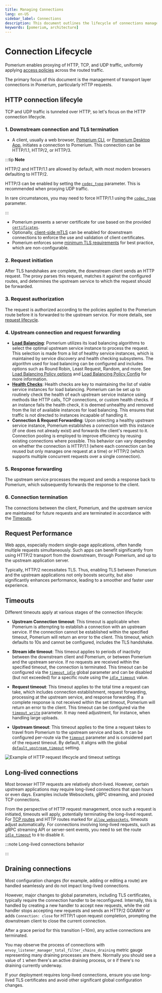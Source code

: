 ```yaml
---
title: Managing Connections
lang: en-US
sidebar_label: Connections
description: This document outlines the lifecycle of connections managed by Pomerium, including TCP and HTTP connections.
keywords: [pomerium, architecture]
---
```



# Connection Lifecycle

Pomerium enables proxying of HTTP, TCP, and UDP traffic, uniformly applying [access policies](/docs/capabilities/authorization) across the routed traffic.

The primary focus of this document is the management of transport layer connections in Pomerium, particularly HTTP requests.

## HTTP connection lifecyle

TCP and UDP traffic is tunneled over HTTP, so let's focus on the HTTP connection lifecycle.

### 1. **Downstream connection and TLS termination**

- A client, usually a web browser, [Pomerium CLI](/docs/deploy/clients), or [Pomerium Desktop App](/docs/deploy/clients), initiates a connection to Pomerium. This connection can be HTTP/1.1, HTTP/2, or HTTP/3.

:::tip **Note**

HTTP/2 and HTTP/1.1 are allowed by default, with most modern browsers defaulting to HTTP/2.

HTTP/3 can be enabled by setting the [`codec_type`](/docs/reference/codec-type) parameter. This is recommended when proxying UDP traffic.

In rare circumstances, you may need to force HTTP/1.1 using the [`codec_type`](/docs/reference/codec-type) parameter.

:::

- Pomerium presents a server certificate for use based on the provided [`certificates`](/docs/reference/certificates#certificates).
- Optionally, [client-side mTLS](/docs/internals/certificates-and-tls) can be enabled for downstream connections to enforce the use and validation of client certificates.
- Pomerium enforces some [minimum TLS requirements](/docs/internals/security#downstream-tls) for best practice, which are non-configurable.

### 2. **Request initiation**

After TLS handshakes are complete, the downstream client sends an HTTP request. The proxy parses this request, matches it against the configured routes, and determines the upstream service to which the request should be forwarded.

### 3. **Request authorization**

The request is authorized according to the policies applied to the Pomerium route before it is forwarded to the upstream service. For more details, see [request lifecycle](/docs/internals/architecture#the-lifecycle-of-a-request).

### 4. **Upstream connection and request forwarding**

- **[Load Balancing](/docs/capabilities/routing#load-balancer)**: Pomerium utilizes its load balancing algorithms to select the optimal upstream service instance to process the request. This selection is made from a list of healthy service instances, which is maintained by service discovery and health checking subsystems. The algorithm used for load balancing can be configured and includes options such as Round Robin, Least Request, Random, and more. See [Load Balancing Policy options](/docs/reference/routes/load-balancing#load-balancing-policy-options) and [Load Balancing Policy Config](/docs/reference/routes/load-balancing-policy-config) for more information.
- **[Health Checks](/docs/reference/routes/load-balancing#health-checks)**: Health checks are key to maintaining the list of viable service instances for load balancing. Pomerium can be set up to routinely check the health of each upstream service instance using methods like HTTP calls, TCP connections, or custom health checks. If an instance fails the health check, it is deemed unhealthy and removed from the list of available instances for load balancing. This ensures that traffic is not directed to instances incapable of handling it.
- **Connection & Request Forwarding**: Upon selecting a healthy upstream service instance, Pomerium establishes a connection with this instance (if one does not already exist) and forwards the client's request to it. Connection pooling is employed to improve efficiency by reusing existing connections where possible. This behavior can vary depending on whether the connection is HTTP/1.1 (where each connection can be reused but only manages one request at a time) or HTTP/2 (which supports multiple concurrent requests over a single connection).

### 5. **Response forwarding**

The upstream service processes the request and sends a response back to Pomerium, which subsequently forwards the response to the client.

### 6. **Connection termination**

The connections between the client, Pomerium, and the upstream service are maintained for future requests and are terminated in accordance with the [Timeouts](#timeouts).

## Request Performance

Web apps, especially modern single-page applications, often handle multiple requests simultaneously. Such apps can benefit significantly from using HTTP/2 transport from the downstream, through Pomerium, and up to the upstream application server.

Typically, HTTP/2 necessitates TLS. Thus, enabling TLS between Pomerium and the upstream applications not only boosts security, but also significantly enhances performance, leading to a smoother and faster user experience.

## Timeouts

Different timeouts apply at various stages of the connection lifecycle:

- **Upstream Connection timeout**: This timeout is applicable when Pomerium is attempting to establish a connection with an upstream service. If the connection cannot be established within the specified timeout, Pomerium will return an error to the client. This timeout, which defaults to 10s and cannot be configured, includes the TLS handshake.

- **Stream idle timeout**: This timeout applies to periods of inactivity between the downstream client and Pomerium, or between Pomerium and the upstream service. If no requests are received within the specified timeout, the connection is terminated. This timeout can be configured via the [`timeout_idle`](/docs/reference/global-timeouts) global parameter and can be disabled (but not exceeded) for a specific route using the [`idle_timeout`](/docs/reference/routes/timeouts#idle-timeout) value.

- **Request timeout**: This timeout applies to the total time a request can take, which includes connection establishment, request forwarding, processing at the upstream service, and response forwarding. If a complete response is not received within the set timeout, Pomerium will return an error to the client. This timeout can be configured via the [`timeout_write`](/docs/reference/global-timeouts) parameter. It may need adjustment, for instance, when handling large uploads.

- **Upstream timeout**: This timeout applies to the time a request takes to travel from Pomerium to the upstream service and back. It can be configured per-route via the [`timeout`](/docs/reference/routes/timeouts#route-timeout) parameter and is considered part of the request timeout. By default, it aligns with the global [`default_upstream_timeout`](/docs/reference/global-timeouts#default-upstream-timeout) setting.

![Example of HTTP request lifecycle and timeout settings](./img/timeouts-http-request/timeouts-http-diagram.png)

## Long-lived connections

Most browser HTTP requests are relatively short-lived. However, certain upstream applications may require long-lived connections that span hours or even days. Examples include Websockets, gRPC streaming, and proxied TCP connections.

From the perspective of HTTP request management, once such a request is initiated, timeouts will apply, potentially terminating the long-lived request. For [TCP routes](/docs/capabilities/non-http) and HTTP routes marked for [`allow_websockets`](/docs/reference/routes/timeouts#websocket-connections), timeouts adjust automatically. For connections involving long-lived requests, such as gRPC streaming API or server-sent events, you need to set the route [`idle_timeout`](/docs/reference/routes/timeouts#idle-timeout) to `0` to disable it.

:::note Long-lived connections behavior

<LongLivedConnections />

:::

## Draining connections

Most configuration changes (for example, adding or editing a route) are handled seamlessly and do not impact long-lived connections.

However, major changes to global parameters, including TLS certificates, typically require the connection handler to be reconfigured. Internally, this is handled by creating a new handler to accept new requests, while the old handler stops accepting new requests and sends an HTTP/2 GOAWAY or adds `Connection: close` for HTTP/1 upon request completion, prompting the downstream client to close the current connection.

After a grace period for this transition (~10m), any active connections are terminated.

You may observe the process of connections with `envoy_listener_manager_total_filter_chains_draining` metric gauge representing many draining processes are there. Normally you should see a value of `1` when there's an active draining process, or `0` if there's no draining currently underway.

If your deployment requires long-lived connections, ensure you use long-lived TLS certificates and avoid other significant global configuration changes.
